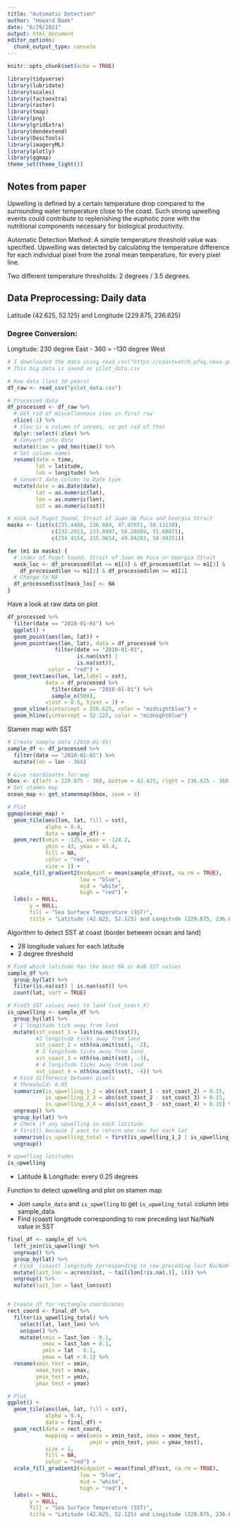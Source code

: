 ```yaml
---
title: "Automatic Detection"
author: "Howard Baek"
date: "6/29/2021"
output: html_document
editor_options: 
  chunk_output_type: console
---
```


```r
knitr::opts_chunk$set(echo = TRUE)
```

```r
library(tidyverse)
library(lubridate)
library(scales)
library(factoextra)
library(raster)
library(tmap)
library(png)
library(gridExtra)
library(dendextend)
library(DescTools)
library(imageryML)
library(plotly)
library(ggmap)
theme_set(theme_light())
```

## Notes from paper

Upwelling is defined by a certain temperature drop compared to the surrounding water temperature close to the coast. Such strong upwelling events could contribute to replenishing the euphotic zone with the nutritional components necessary for biological productivity.

Automatic Detection Method: A simple temperature threshold value was specified. Upwelling was detected by calculating the temperature difference for each individual pixel from the zonal mean temperature, for every pixel line. 

Two different temperature thresholds: 2 degrees / 3.5 degrees.


## Data Preprocessing: Daily data

Latitude (42.625, 52.125) and Longitude (229.875, 236.625) 

### Degree Conversion:

Longitude: 230 degree East - 360 = -130 degree West

```r
# I downloaded the data using read_csv("https://coastwatch.pfeg.noaa.gov/erddap/griddap/ncdcOisst21Agg.csv?sst%5B(2010-01-01T12:00:00Z):(2021-06-01T12:00:00Z)%5D%5B(0.0)%5D%5B(42.625):(52.125)%5D%5B(229.875):(236.625)%5D&.draw=surface&.vars=longitude%7Clatitude%7Csst&.colorBar=%7C%7C%7C12%7C19%7C&.bgColor=0xffccccff")
# This big data is saved as pilot_data.csv

# Raw data (last 10 years)
df_raw <- read_csv("pilot_data.csv")

# Processed data
df_processed <- df_raw %>% 
  # Get rid of miscellaneous zlev in first row
  slice(-1) %>% 
  # zlev is a column of zeroes, so get rid of that
  dplyr::select(-zlev) %>% 
  # Convert into date
  mutate(time = ymd_hms(time)) %>% 
  # Set column names
  rename(date = time,
         lat = latitude,
         lon = longitude) %>% 
  # Convert date column to Date type
  mutate(date = as.Date(date),
         lat = as.numeric(lat),
         lon = as.numeric(lon),
         sst = as.numeric(sst))

# mask out Puget Sound, Strait of Juan de Fuca and Georgia Strait
masks <- list(c(235.4488, 236.884, 47.87651, 50.13138),
              c(232.2913, 233.8987, 50.28689, 51.60871),
              c(234.4154, 235.9654, 49.04283, 50.09251))

for (m1 in masks) {
  # index of Puget Sound, Strait of Juan de Fuca or Georgia Strait
  mask_loc <- df_processed$lat <= m1[4] & df_processed$lat >= m1[3] &
    df_processed$lon <= m1[2] & df_processed$lon >= m1[1]
  # Change to NA
  df_processed$sst[mask_loc] <- NA
}
```

Have a look at raw data on plot
```r
df_processed %>% 
  filter(date == "2010-01-01") %>% 
  ggplot() +
  geom_point(aes(lon, lat)) +
  geom_point(aes(lon, lat), data = df_processed %>% 
               filter(date == "2010-01-01",
                      is.nan(sst) |
                      is.na(sst)),
             color = "red") +
  geom_text(aes(lon, lat,label = sst),
            data = df_processed %>% 
              filter(date == "2010-01-01") %>% 
              sample_n(500),
            vjust = 0.5, hjust = 1) +
  geom_vline(xintercept = 236.625, color = "midnightblue") +
  geom_hline(yintercept = 52.125, color = "midnightblue") 
```


Stamen map with SST
```r
# Create sample data (2010-01-01)
sample_df <- df_processed %>% 
  filter(date == "2010-01-01") %>% 
  mutate(lon = lon - 360)

# Give coordinates for map
bbox <- c(left = 229.875 - 360, bottom = 42.625, right = 236.625 - 360, top = 52.125)
# Get stamen map
ocean_map <- get_stamenmap(bbox, zoom = 8)

# Plot
ggmap(ocean_map) +
  geom_tile(aes(lon, lat, fill = sst),
            alpha = 0.4,
            data = sample_df) +
  geom_rect(xmin = -125, xmax = -124.2,
            ymin = 43, ymax = 44.4,
            fill = NA,
            color = "red",
            size = 1) +
  scale_fill_gradient2(midpoint = mean(sample_df$sst, na.rm = TRUE),
                       low = "blue",
                       mid = "white",
                       high = "red") +
  labs(x = NULL,
       y = NULL,
       fill = "Sea Surface Temperature (SST)",
       title = "Latitude (42.625, 52.125) and Longitude (229.875, 236.625)")
```


Algorithm to detect SST at coast (border between ocean and land)

- 28 longitude values for each latitude
- 2 degree threshold

```r
# Find which latitude has the most NA or NaN SST values
sample_df %>% 
  group_by(lat) %>% 
  filter(is.na(sst) | is.nan(sst)) %>% 
  count(lat, sort = TRUE)

# Find3 SST values next to land (sst_coast_X)
is_upwelling <- sample_df %>% 
  group_by(lat) %>% 
  # 1 longitude tick away from land
  mutate(sst_coast_1 = last(na.omit(sst)),
         #2 longitude ticks away from land
         sst_coast_2 = nth(na.omit(sst), -2),
         # 3 longitude ticks away from land
         sst_coast_3 = nth(na.omit(sst), -3),
         # 4 longitude ticks away from land
         sst_coast_4 = nth(na.omit(sst), -4)) %>% 
  # Find difference between pixels
  # Threshold: 0.05
  summarize(is_upwelling_1_2 = abs(sst_coast_1 - sst_coast_2) > 0.15,
            is_upwelling_2_3 = abs(sst_coast_2 - sst_coast_3) > 0.15,
            is_upwelling_3_4 = abs(sst_coast_3 - sst_coast_4) > 0.15) %>% 
  ungroup() %>% 
  group_by(lat) %>% 
  # Check if any upwelling in each latitude
  # first() because I want to return one row for each lat
  summarise(is_upwelling_total = first(is_upwelling_1_2 | is_upwelling_2_3 | is_upwelling_3_4)) %>% 
  ungroup()

# upwelling latitudes
is_upwelling
```


- Latitude & Longitude: every 0.25 degrees


Function to detect upwelling and plot on stamen map

- Join `sample_data` and `is_upwelling` to get `is_upweling_total` column into sample_data
- Find (coast) longitude corresponding to row preceding last Na/NaN value in SST

```r
final_df <- sample_df %>% 
  left_join(is_upwelling) %>%
  ungroup() %>% 
  group_by(lat) %>% 
  # Find  (coast) longitude corresponding to row preceding last Na/NaN value in SST
  mutate(last_lon = across(sst, ~ tail(lon[!is.na(.)], 1))) %>% 
  ungroup() %>% 
  mutate(last_lon = last_lon$sst)


# Create df for rectangle coordinates
rect_coord <- final_df %>% 
  filter(is_upwelling_total) %>% 
    select(lat, last_lon) %>% 
    unique() %>% 
    mutate(xmin = last_lon - 0.1,
           xmax = last_lon + 0.1,
           ymin = lat - 0.1,
           ymax = lat + 0.1) %>% 
  rename(xmin_test = xmin,
         xmax_test = xmax,
         ymin_test = ymin,
         ymax_test = ymax)
```


```r
# Plot
ggplot() +
  geom_tile(aes(lon, lat, fill = sst),
            alpha = 0.4,
            data = final_df) +
  geom_rect(data = rect_coord,
            mapping = aes(xmin = xmin_test, xmax = xmax_test,
                          ymin = ymin_test, ymax = ymax_test),
            size = 1,
            fill = NA,
            color = "red") +
  scale_fill_gradient2(midpoint = mean(final_df$sst, na.rm = TRUE),
                       low = "blue",
                       mid = "white",
                       high = "red") +
  labs(x = NULL,
       y = NULL,
       fill = "Sea Surface Temperature (SST)",
       title = "Latitude (42.625, 52.125) and Longitude (229.875, 236.625)")
```